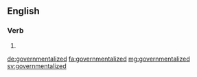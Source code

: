 ==English==

===Verb===
{{head|en|verb form}}

# {{en-past of|governmentalize}}

[[de:governmentalized]]
[[fa:governmentalized]]
[[mg:governmentalized]]
[[sv:governmentalized]]